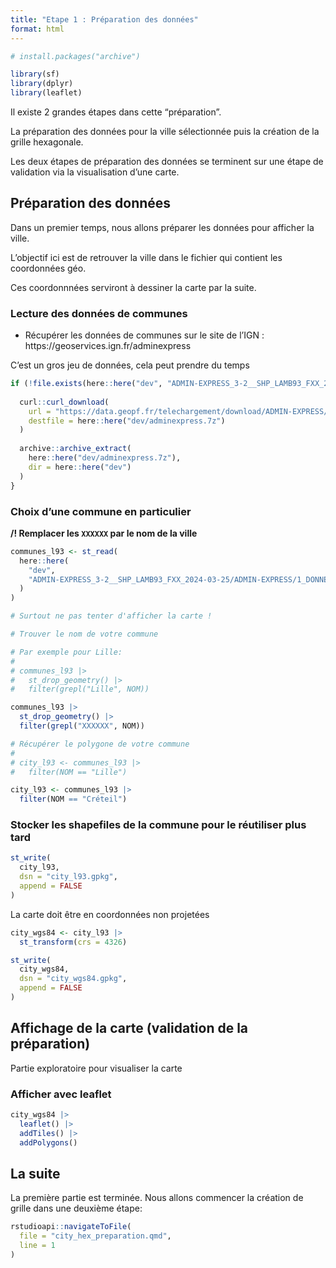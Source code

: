 ```yaml
---
title: "Etape 1 : Préparation des données"
format: html
---
```


```r
# install.packages("archive")

library(sf)
library(dplyr)
library(leaflet)
```

Il existe 2 grandes étapes dans cette "préparation". 

La préparation des données pour la ville sélectionnée puis la création de la grille hexagonale.

Les deux étapes de préparation des données se terminent sur une étape de validation via la visualisation d'une carte.

## Préparation des données

Dans un premier temps, nous allons préparer les données pour afficher la ville. 

L'objectif ici est de retrouver la ville dans le fichier qui contient les coordonnées géo.

Ces coordonnnées serviront à dessiner la carte par la suite.

### Lecture des données de communes

- Récupérer les données de communes sur le site de l'IGN : https://geoservices.ign.fr/adminexpress

C'est un gros jeu de données, cela peut prendre du temps

```r
if (!file.exists(here::here("dev", "ADMIN-EXPRESS_3-2__SHP_LAMB93_FXX_2024-03-25"))) {
  
  curl::curl_download(
    url = "https://data.geopf.fr/telechargement/download/ADMIN-EXPRESS/ADMIN-EXPRESS_3-2__SHP_LAMB93_FXX_2024-03-25/ADMIN-EXPRESS_3-2__SHP_LAMB93_FXX_2024-03-25.7z",
    destfile = here::here("dev/adminexpress.7z")
  )
  
  archive::archive_extract(
    here::here("dev/adminexpress.7z"), 
    dir = here::here("dev")
  )
}
```

### Choix d'une commune en particulier

**/!\ Remplacer les `XXXXXX` par le nom de la ville**

```r
communes_l93 <- st_read(
  here::here(
    "dev",
    "ADMIN-EXPRESS_3-2__SHP_LAMB93_FXX_2024-03-25/ADMIN-EXPRESS/1_DONNEES_LIVRAISON_2024-03-00237/ADE_3-2_SHP_LAMB93_FXX-ED2024-03-25/COMMUNE.shp"
  )
)

# Surtout ne pas tenter d'afficher la carte !

# Trouver le nom de votre commune

# Par exemple pour Lille:
#
# communes_l93 |> 
#   st_drop_geometry() |> 
#   filter(grepl("Lille", NOM))

communes_l93 |>
  st_drop_geometry() |>
  filter(grepl("XXXXXX", NOM))

# Récupérer le polygone de votre commune
#
# city_l93 <- communes_l93 |>
#   filter(NOM == "Lille")

city_l93 <- communes_l93 |>
  filter(NOM == "Créteil")
```

### Stocker les shapefiles de la commune pour le réutiliser plus tard

```r
st_write(
  city_l93, 
  dsn = "city_l93.gpkg", 
  append = FALSE
)
```

La carte doit être en coordonnées non projetées

```r
city_wgs84 <- city_l93 |> 
  st_transform(crs = 4326)

st_write(
  city_wgs84, 
  dsn = "city_wgs84.gpkg", 
  append = FALSE
)
```


## Affichage de la carte (validation de la préparation)

Partie exploratoire pour visualiser la carte

### Afficher avec leaflet

```r
city_wgs84 |> 
  leaflet() |> 
  addTiles() |> 
  addPolygons()
```

## La suite

La première partie est terminée. Nous allons commencer la création de grille dans une deuxième étape:

```r
rstudioapi::navigateToFile(
  file = "city_hex_preparation.qmd", 
  line = 1
)
```

